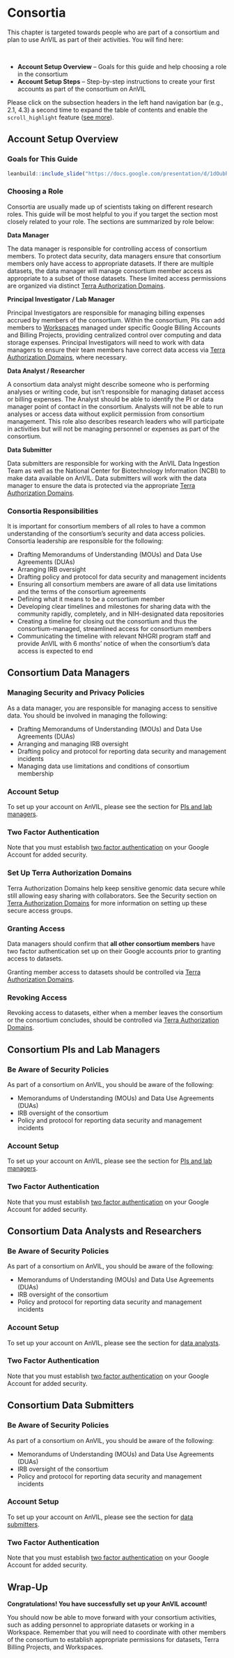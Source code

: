 # Consortia

This chapter is targeted towards people who are part of a consortium and plan to use AnVIL as part of their activities. You will find here:

<br>
<!-- The capital letter above alters the formatting for the bullet points below -->

- **Account Setup Overview** -- Goals for this guide and help choosing a role in the consortium
- **Account Setup Steps** -- Step-by-step instructions to create your first accounts as part of the consortium on AnVIL

::: {.fyi}
Please click on the subsection headers in the left hand 
navigation bar (e.g., 2.1, 4.3) a second time to expand the 
table of contents and enable the `scroll_highlight` feature 
([see more](introduction.html#scroll-highlight)).
:::

## Account Setup Overview {#overview-consortia}

### Goals for This Guide

```r
leanbuild::include_slide("https://docs.google.com/presentation/d/1dOubh-sTo5K3okZXx_7OVvUaRO58UzDn7w-pWwHD8CE/edit#slide=id.gd5c49c5c55_0_165")
```

### Choosing a Role

Consortia are usually made up of scientists taking on different research roles. This guide will be most helpful to you if you target the section most closely related to your role. The sections are summarized by role below:

**Data Manager**

The data manager is responsible for controlling access of consortium members. To protect data security, data managers ensure that consortium members only have access to appropriate datasets. If there are multiple datasets, the data manager will manage consortium member access as appropriate to a subset of those datasets. These limited access permissions are organized via distinct [Terra Authorization Domains](authorization-domains.html).

**Principal Investigator / Lab Manager**

Principal Investigators are responsible for managing billing expenses accrued by members of the consortium. Within the consortium, PIs can add members to [Workspaces](workspaces.html) managed under specific Google Billing Accounts and Billing Projects, providing centralized control over computing and data storage expenses. Principal Investigators will need to work with data managers to ensure their team members have correct data access via [Terra Authorization Domains](authorization-domains.html), where necessary.

**Data Analyst / Researcher**

A consortium data analyst might describe someone who is performing analyses or writing code, but isn't responsible for managing dataset access or billing expenses. The Analyst should be able to identify the PI or data manager point of contact in the consortium. Analysts will not be able to run analyses or access data without explicit permission from consortium management. This role also describes research leaders who will participate in activities but will not be managing personnel or expenses as part of the consortium.

**Data Submitter**

Data submitters are responsible for working with the AnVIL Data Ingestion Team as well as the National Center for Biotechnology Information (NCBI) to make data available on AnVIL. Data submitters will work with the data manager to ensure the data is protected via the appropriate [Terra Authorization Domains](authorization-domains.html).

### Consortia Responsibilities

It is important for consortium members of all roles to have a common understanding of the consortium’s security and data access policies. Consortia leadership are responsible for the following:

- Drafting Memorandums of Understanding (MOUs) and Data Use Agreements (DUAs)
- Arranging IRB oversight
- Drafting policy and protocol for data security and management incidents
- Ensuring all consortium members are aware of all data use limitations and the terms of the consortium agreements
- Defining what it means to be a consortium member
- Developing clear timelines and milestones for sharing data with the community rapidly, completely, and in NIH-designated data repositories
- Creating a timeline for closing out the consortium and thus the consortium-managed, streamlined access for consortium members
- Communicating the timeline with relevant NHGRI program staff and provide AnVIL with 6 months' notice of when the consortium's data access is expected to end

## Consortium Data Managers

### Managing Security and Privacy Policies

As a data manager, you are responsible for managing access to sensitive data. You should be involved in managing the following:  

- Drafting Memorandums of Understanding (MOUs) and Data Use Agreements (DUAs)  
- Arranging and managing IRB oversight  
- Drafting policy and protocol for reporting data security and management incidents  
- Managing data use limitations and conditions of consortium membership  

### Account Setup

To set up your account on AnVIL, please see the section for [PIs and lab managers](pis-and-lab-managers.html#overview-pis).

### Two Factor Authentication

Note that you must establish [two factor authentication](https://support.google.com/accounts/answer/185839?co=GENIE.Platform%3DDesktop&hl=en) on your Google Account for added security. 

### Set Up Terra Authorization Domains

Terra Authorization Domains help keep sensitive genomic data secure while still allowing easy sharing with collaborators. See the Security section on [Terra Authorization Domains](authorization-domains.html) for more information on setting up these secure access groups.

### Granting Access

Data managers should confirm that **all other consortium members** have two factor authentication set up on their Google accounts prior to granting access to datasets. 

Granting member access to datasets should be controlled via [Terra Authorization Domains](authorization-domains.html).

### Revoking Access

Revoking access to datasets, either when a member leaves the consortium or the consortium concludes, should be controlled via [Terra Authorization Domains](authorization-domains.html).

## Consortium PIs and Lab Managers

### Be Aware of Security Policies

As part of a consortium on AnVIL, you should be aware of the following:

- Memorandums of Understanding (MOUs) and Data Use Agreements (DUAs)
- IRB oversight of the consortium
- Policy and protocol for reporting data security and management incidents

### Account Setup

To set up your account on AnVIL, please see the section for [PIs and lab managers](pis-and-lab-managers.html#overview-pis).

### Two Factor Authentication

Note that you must establish [two factor authentication](https://support.google.com/accounts/answer/185839?co=GENIE.Platform%3DDesktop&hl=en) on your Google Account for added security.

## Consortium Data Analysts and Researchers

### Be Aware of Security Policies

As part of a consortium on AnVIL, you should be aware of the following:

- Memorandums of Understanding (MOUs) and Data Use Agreements (DUAs)
- IRB oversight of the consortium
- Policy and protocol for reporting data security and management incidents

### Account Setup

To set up your account on AnVIL, please see the section for [data analysts](data-analysts.html#overview-analysts).

### Two Factor Authentication

Note that you must establish [two factor authentication](https://support.google.com/accounts/answer/185839?co=GENIE.Platform%3DDesktop&hl=en) on your Google Account for added security.

## Consortium Data Submitters

### Be Aware of Security Policies

As part of a consortium on AnVIL, you should be aware of the following:

- Memorandums of Understanding (MOUs) and Data Use Agreements (DUAs)
- IRB oversight of the consortium
- Policy and protocol for reporting data security and management incidents

### Account Setup

To set up your account on AnVIL, please see the section for [data submitters](https://anvilproject.org/learn/data-submitters/submission-guide/data-submitters-overview).

### Two Factor Authentication

Note that you must establish [two factor authentication](https://support.google.com/accounts/answer/185839?co=GENIE.Platform%3DDesktop&hl=en) on your Google Account for added security.

## Wrap-Up {#consortia-wrap-up}

**Congratulations! You have successfully set up your AnVIL account!**

You should now be able to move forward with your consortium activities, such as adding personnel to appropriate datasets or working in a Workspace. Remember that you will need to coordinate with other members of the consortium to establish appropriate permissions for datasets, Terra Billing Projects, and Workspaces.
